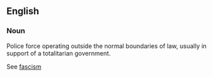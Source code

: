 ==English==
===Noun===

Police force operating outside the normal boundaries of law, usually in support of a totalitarian government.
<P>


See [[fascism]]